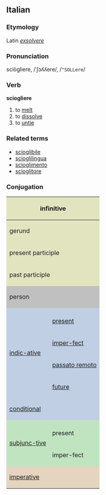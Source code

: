 ==Italian==
===Etymology===
Latin ''[[exsolvere]]''
===Pronunciation===
sciògliere, /ˈʃɔʎʎere/, /<tt>"SOLLere</tt>/
===Verb===
'''sciogliere'''

# to [[melt]]
# to [[dissolve]]
# to [[untie]]

===Related terms===
*[[scioglibile]]
*[[scioglilingua]]
*[[scioglimento]]
*[[scioglitore]]

===Conjugation===

<center>
{| style="background:#F0F0F0"

|-
! colspan="3" style="background:#e2e4c0" | infinitive
| colspan="5" | sciogliere

|-
! colspan="3" style="background:#e2e4c0" | gerund
| colspan="5" | sciogliendo

|-
! colspan="3" style="background:#e2e4c0" | present participle
| colspan="5" | [[sciogliente]]

|-
! colspan="3" style="background:#e2e4c0" | past participle
| colspan="5" | [[sciolto]]

|-
! colspan="2" rowspan="2" style="background:#C0C0C0" | person
! colspan="3" style="background:#C0C0C0" | singular
! colspan="3" style="background:#C0C0C0" | plural

|-
! style="background:#C0C0C0;width:12.5%" | first
! style="background:#C0C0C0;width:12.5%" | second
! style="background:#C0C0C0;width:12.5%" | third
! style="background:#C0C0C0;width:12.5%" | first
! style="background:#C0C0C0;width:12.5%" | second
! style="background:#C0C0C0;width:12.5%" | third

|-
! rowspan="5" style="background:#c0cfe4" | [[indicative|indic-ative]]

! style="background:#c0cfe4" colspan="1" | 
! style="background:#c0cfe4" | io
! style="background:#c0cfe4" | tu
! style="background:#c0cfe4" | lui/lei
! style="background:#c0cfe4" | noi
! style="background:#c0cfe4" | voi
! style="background:#c0cfe4" | loro

|-
! style="height:3em;background:#c0cfe4" | [[present]]
| sciolgo
| sciogli
| scioglie
| sciogliamo
| sciogliete
| sciolgono

|-
! style="height:3em;background:#c0cfe4" | [[imperfect|imper-fect]]
| scioglievo
| scioglievi
| scioglieva
| scioglievamo
| scioglievate
| scioglievano

|-
! style="height:3em;background:#c0cfe4" | [[passato remoto]]
| sciolsi
| sciogliesti
| sciolse
| sciogliemmo
| scioglieste
| sciolsero

|-
! style="height:3em;background:#c0cfe4" | [[future]]
| scioglierò
| scioglierai
| scioglierà
| scioglieremo
| scioglierete
| scioglieranno

|-
! colspan="2" style="height:3em;background:#c0cfe4" | [[conditional]]
| scioglierei
| scioglieresti
| scioglie-rebbe
| scioglieremmo
| sciogliereste
| scioglierebbero

|-
! rowspan="3" style="background:#c0e4c0" |[[subjunctive|subjunc-tive]]
! style="background:#c0e4c0" | 
! style="background:#c0e4c0" | che io
! style="background:#c0e4c0" | che tu
! style="background:#c0e4c0" | che lui/che lei
! style="background:#c0e4c0" | che noi
! style="background:#c0e4c0" | che voi
! style="background:#c0e4c0" | che loro

|-
! style="height:3em;background:#c0e4c0" | present
| sciolga
| sciolga
| sciolga
| sciogliamo
| sciogliate
| sciolgano

|-
! style="height:3em;background:#c0e4c0" rowspan="1" | imper-fect
| sciogliessi
| sciogliessi
| sciogliesse
| sciogliessimo
| scioglieste
| sciogliessero

|-
! colspan="2" rowspan="2" style="height:3em;background:#e4d4c0" | [[imperative]]
! style="background:#e4d4c0" | -
! style="background:#e4d4c0" | tu
! style="background:#e4d4c0" | lui/lei
! style="background:#e4d4c0" | noi
! style="background:#e4d4c0" | voi
! style="background:#e4d4c0" | loro

|-
|
| sciogli
| sciolga
| sciogliamo
| sciogliete
| sciolgano

|}
</center>